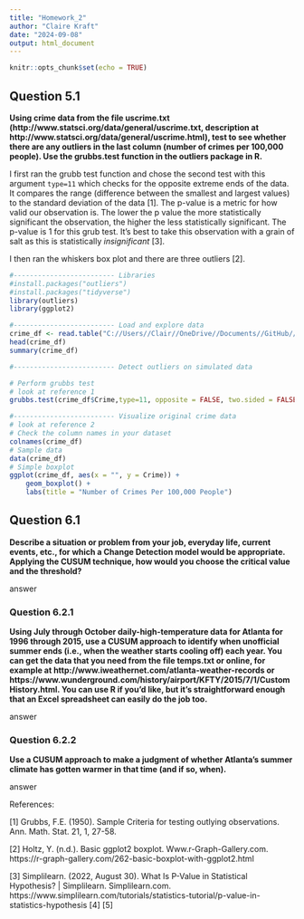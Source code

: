 ```yaml
---
title: "Homework_2"
author: "Claire Kraft"
date: "2024-09-08"
output: html_document
---
```


```r
knitr::opts_chunk$set(echo = TRUE)
```

## Question 5.1
**Using crime data from the file uscrime.txt (http://www.statsci.org/data/general/uscrime.txt, description at http://www.statsci.org/data/general/uscrime.html), test to see whether there are any outliers in the last column (number of crimes per 100,000 people).  Use the grubbs.test function in the outliers package in R.**

I first ran the grubb test function and chose the second test with this argument ```type=11``` which checks for the opposite extreme ends of the data. It compares the range (difference between the smallest and largest values) to the standard deviation of the data [1]. The p-value is a metric for how valid our observation is. The lower the p value the more statistically significant the observation, the higher the less statistically significant. The p-value is 1 for this grub test. It's best to take this observation with a grain of salt as this is statistically _insignificant_ [3]. 

I then ran the whiskers box plot and there are three outliers [2].

```r
#------------------------- Libraries
#install.packages("outliers")
#install.packages("tidyverse")
library(outliers)
library(ggplot2)

#------------------------- Load and explore data
crime_df <- read.table("C://Users//Clair//OneDrive//Documents//GitHub//omsa//ISYE 6501//Homework 3//uscrime.txt", sep = "\t", header = TRUE)
head(crime_df)
summary(crime_df)

#------------------------- Detect outliers on simulated data

# Perform grubbs test
# look at reference 1
grubbs.test(crime_df$Crime,type=11, opposite = FALSE, two.sided = FALSE) 

#------------------------- Visualize original crime data
# look at reference 2
# Check the column names in your dataset
colnames(crime_df)
# Sample data
data(crime_df)
# Simple boxplot 
ggplot(crime_df, aes(x = "", y = Crime)) + 
    geom_boxplot() + 
    labs(title = "Number of Crimes Per 100,000 People")
```



## Question 6.1
**Describe a situation or problem from your job, everyday life, current events, etc., for which a Change Detection model would be appropriate. Applying the CUSUM technique, how would you choose the critical value and the threshold?**

answer


### Question 6.2.1
**Using July through October daily-high-temperature data for Atlanta for 1996 through 2015, use a CUSUM approach to identify when unofficial summer ends (i.e., when the weather starts cooling off) each year. You can get the data that you need from the file temps.txt or online, for example at http://www.iweathernet.com/atlanta-weather-records or https://www.wunderground.com/history/airport/KFTY/2015/7/1/CustomHistory.html. You can use R if you’d like, but it’s straightforward enough that an Excel spreadsheet can easily do the job too.**

answer


### Question 6.2.2
**Use a CUSUM approach to make a judgment of whether Atlanta’s summer climate has gotten warmer in that time (and if so, when).**

answer


References:

[1] Grubbs, F.E. (1950). Sample Criteria for testing outlying observations. Ann. Math. Stat. 21, 1, 27-58.

[2] Holtz, Y. (n.d.). Basic ggplot2 boxplot. Www.r-Graph-Gallery.com. https://r-graph-gallery.com/262-basic-boxplot-with-ggplot2.html

[3] Simplilearn. (2022, August 30). What Is P-Value in Statistical Hypothesis? | Simplilearn. Simplilearn.com. https://www.simplilearn.com/tutorials/statistics-tutorial/p-value-in-statistics-hypothesis
[4] 
[5] 
